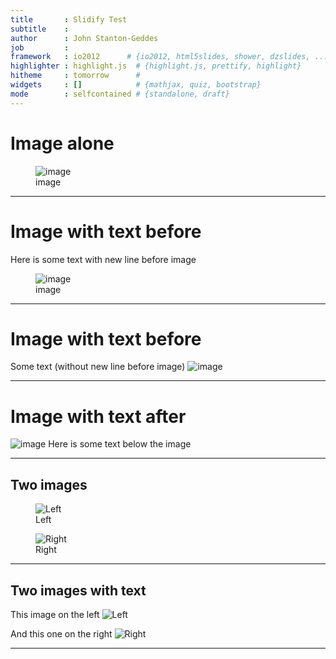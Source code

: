 ```yaml
---
title       : Slidify Test
subtitle    : 
author      : John Stanton-Geddes
job         : 
framework   : io2012      # {io2012, html5slides, shower, dzslides, ...}
highlighter : highlight.js  # {highlight.js, prettify, highlight}
hitheme     : tomorrow      # 
widgets     : []            # {mathjax, quiz, bootstrap}
mode        : selfcontained # {standalone, draft}
---
```


# Image alone

![image](assets/img/ubuntu-logo14.png)

---


# Image with text before

Here is some text with new line before image

![image](assets/img/ubuntu-logo14.png)

---


# Image with text before

Some text (without new line before image)
![image](assets/img/ubuntu-logo14.png)

---


# Image with text after

![image](assets/img/ubuntu-logo14.png)
Here is some text below the image

---


## Two images

![Left](assets/img/ubuntu-logo14.png)

![Right](assets/img/Rlogo-1-1.png)

---


## Two images with text

This image on the left
![Left](assets/img/ubuntu-logo14.png)

And this one on the right
![Right](assets/img/Rlogo-1-1.png)

---